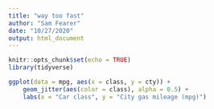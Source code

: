 ```yaml
---
title: "way too fast"
author: "Sam Fearer"
date: "10/27/2020"
output: html_document
---
```


```r
knitr::opts_chunk$set(echo = TRUE)
library(tidyverse)
```


```r
ggplot(data = mpg, aes(x = class, y = cty)) +
	geom_jitter(aes(color = class), alpha = 0.5) +
	labs(x = "Car class", y = "City gas mileage (mpg)")

```

